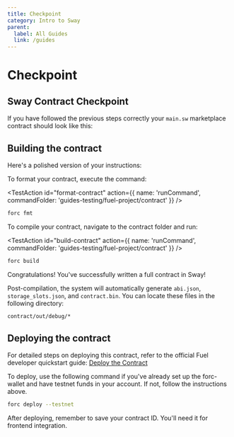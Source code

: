 ```yaml
---
title: Checkpoint
category: Intro to Sway
parent:
  label: All Guides
  link: /guides
---
```


# Checkpoint

## Sway Contract Checkpoint

If you have followed the previous steps correctly your `main.sw` marketplace contract should look like this:

<CodeImport
  file="../../examples/intro-to-sway/contract/src/main.sw"
  comment="all"
  commentType="//"
  lang="sway"
/>

## Building the contract

Here's a polished version of your instructions:

To format your contract, execute the command:

<TestAction
id="format-contract"
action={{
  name: 'runCommand',
  commandFolder: 'guides-testing/fuel-project/contract'
}}
/>

```sh
forc fmt
```

To compile your contract, navigate to the contract folder and run:

<TestAction
id="build-contract"
action={{
  name: 'runCommand',
  commandFolder: 'guides-testing/fuel-project/contract'
}}
/>

```sh
forc build
```

Congratulations! You've successfully written a full contract in Sway!

Post-compilation, the system will automatically generate `abi.json`, `storage_slots.json`, and `contract.bin`. You can locate these files in the following directory:

```sh
contract/out/debug/*
```

## Deploying the contract

For detailed steps on deploying this contract, refer to the official Fuel developer quickstart guide:
[Deploy the Contract](/guides/quickstart/building-a-smart-contract/#deploy-the-contract)

To deploy, use the following command if you've already set up the forc-wallet and have testnet funds in your account. If not, follow the instructions above.

```sh
forc deploy --testnet
```

After deploying, remember to save your contract ID. You'll need it for frontend integration.
